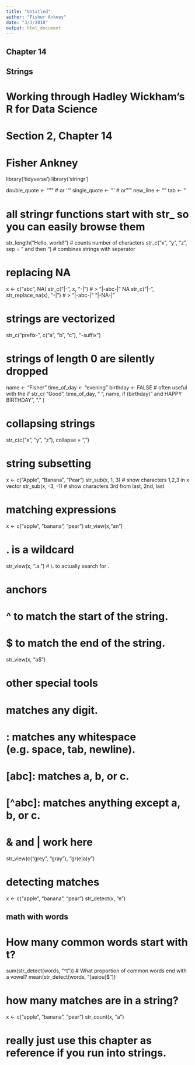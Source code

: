 ```yaml
---
title: "Untitled"
author: "Fisher Ankney"
date: "3/3/2018"
output: html_document
---
```


###########################
##        Chapter 14     ##
##         Strings       ## 
###########################

# Working through Hadley Wickham's R for Data Science 
# Section 2, Chapter 14
# Fisher Ankney 


library('tidyverse')
library('stringr')


double_quote <- "\"" # or '"'
single_quote <- '\'' # or "'"
new_line <- "\n"
tab <- "\t"

# all stringr functions start with str_ so you can easily browse them
str_length("Hello, world!")                # counts number of characters
str_c("x", "y", "z", sep = " and then ")   # combines strings with seperator

# replacing NA
x <- c("abc", NA)
str_c("|-", x, "-|")                     # > "|-abc-|" NA
str_c("|-", str_replace_na(x), "-|")     # > "|-abc-|" "|-NA-|"
 
# strings are vectorized
str_c("prefix-", c("a", "b", "c"), "-suffix")



# strings of length 0 are silently dropped
name <- "Fisher"
time_of_day <- "evening"
birthday <- FALSE
# often useful with the if
str_c(
  "Good ", time_of_day, " ", name,
  if (birthday) " and HAPPY BIRTHDAY",
  "."
)

# collapsing strings
str_c(c("x", "y", "z"), collapse = ", ")

# string subsetting 
x <- c("Apple", "Banana", "Pear")
str_sub(x, 1, 3)         # show characters 1,2,3 in x vector
str_sub(x, -3, -1)       # show characters 3rd from last, 2nd, last


# matching expressions
x <- c("apple", "banana", "pear")
str_view(x,"an")

# . is a wildcard
str_view(x, ".a.")
# \\. to actually search for .

# anchors
# ^ to match the start of the string.
# $ to match the end of the string.
str_view(x, "a$")

# other special tools
# \d: matches any digit.
# \s: matches any whitespace (e.g. space, tab, newline).
# [abc]: matches a, b, or c.
# [^abc]: matches anything except a, b, or c.

# & and | work here
str_view(c("grey", "gray"), "gr(e|a)y")

# detecting matches
x <- c("apple", "banana", "pear")
str_detect(x, "e")


## math with words

# How many common words start with t?
sum(str_detect(words, "^t"))
# What proportion of common words end with a vowel?
mean(str_detect(words, "[aeiou]$"))

# how many matches are in a string?
x <- c("apple", "banana", "pear")
str_count(x, "a")

# really just use this chapter as reference if you run into strings. 




